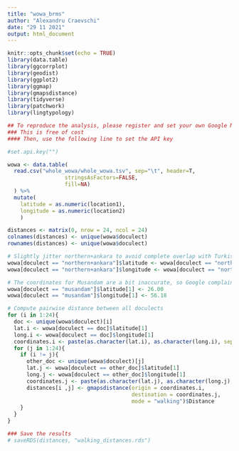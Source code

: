 ---
title: "wowa_brms"
author: "Alexandru Craevschi"
date: "29 11 2021"
output: html_document
---

```{r setup, include=FALSE}
knitr::opts_chunk$set(echo = TRUE)
library(data.table)
library(ggcorrplot)
library(geodist)
library(ggplot2)
library(ggmap)
library(gmapsdistance)
library(tidyverse)
library(patchwork)
library(lingtypology)

## To reproduce the analysis, please register and set your own Google Maps API key. 
### This is free of cost
#### Then, use the following line to set the API key 

#set.api.key("")
```



```{r}
wowa <- data.table( 
  read.csv("whole_wowa/whole_wowa.tsv", sep="\t", header=T,
                  stringsAsFactors=FALSE,
                  fill=NA) 
  ) %>% 
  mutate(
    latitude = as.numeric(location1), 
    longitude = as.numeric(location2)
    )
```

```{r}
distances <- matrix(0, nrow = 24, ncol = 24)
colnames(distances) <- unique(wowa$doculect)
rownames(distances) <- unique(wowa$doculect)

```

```{r}
# Slightly jitter northern+ankara to avoid complete overlap with Turkish from ankara
wowa[doculect == "northern+ankara"]$latitude <- wowa[doculect == "northern+ankara"]$latitude + 0.05
wowa[doculect == "northern+ankara"]$longitude <- wowa[doculect == "northern+ankara"]$longitude + 0.05

# The coordinates for Musandam are a bit inaccurate, so Google complains
wowa[doculect == "musandam"]$latitude[1] <- 26.00
wowa[doculect == "musandam"]$longitude[1] <- 56.18
```


```{r}
# Compute pairwise distance between all doculects
for (i in 1:24){
  doc <- unique(wowa$doculect)[i]
  lat.i <- wowa[doculect == doc]$latitude[1]
  long.i <- wowa[doculect == doc]$longitude[1]
  coordinates.i <- paste(as.character(lat.i), as.character(long.i), sep = "+")
  for (j in 1:24){
    if (i != j){
      other_doc <- unique(wowa$doculect)[j]
      lat.j <- wowa[doculect == other_doc]$latitude[1]
      long.j <- wowa[doculect == other_doc]$longitude[1]
      coordinates.j <- paste(as.character(lat.j), as.character(long.j), sep = "+")
      distances[i ,j] <- gmapsdistance(origin = coordinates.i,
                                       destination = coordinates.j,
                                       mode = "walking")$Distance 
    }
  }
}
```

```{r}
### Save the results
# saveRDS(distances, "walking_distances.rds")
```





